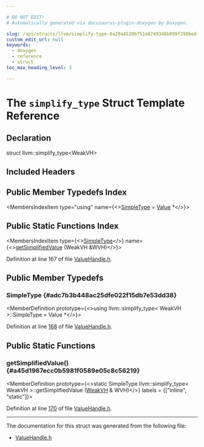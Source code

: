 ```yaml
---

# DO NOT EDIT!
# Automatically generated via docusaurus-plugin-doxygen by Doxygen.

slug: /api/structs/llvm/simplify-type-0a20a4520b751e0749348b099f298bed
custom_edit_url: null
keywords:
  - doxygen
  - reference
  - struct
toc_max_heading_level: 3

---
```





# The `simplify_type` Struct Template Reference

<DoxygenPage pluginConfig={pluginConfig}>



## Declaration

<CodeBlock>struct llvm::simplify_type&lt;WeakVH&gt;</CodeBlock>

## Included Headers

<IncludesList>
<IncludesListItem
  filePath="llvm/IR/ValueHandle.h"
  permalink="/docs/api/files/include/include/llvm/include/llvm/ir/valuehandle-h"
  isLocal="true" />
</IncludesList>

## Public Member Typedefs Index

<MembersIndex>

<MembersIndexItem
  type="using"
  name={<><a href="#adc7b3b448ac25dfe022f15db7e53dd38">SimpleType</a> = <a href="/docs/api/classes/llvm/value">Value</a> &#42;</>}>
</MembersIndexItem>

</MembersIndex>

## Public Static Functions Index

<MembersIndex>

<MembersIndexItem
  type={<><a href="#adc7b3b448ac25dfe022f15db7e53dd38">SimpleType</a></>}
  name={<><a href="#a45d1967ecc0b5981f0589e05c8c56219">getSimplifiedValue</a> (WeakVH &amp;WVH)</>}>
</MembersIndexItem>

</MembersIndex>


Definition at line 167 of file <a href="/docs/api/files/include/include/llvm/include/llvm/ir/valuehandle-h">ValueHandle.h</a>.

<SectionDefinition>

## Public Member Typedefs

### SimpleType {#adc7b3b448ac25dfe022f15db7e53dd38}

<MemberDefinition
  prototype={<>using llvm::simplify&#95;type&lt; WeakVH &gt;::SimpleType =  Value &#42;</>}>

Definition at line <a href="/docs/api/files/include/include/llvm/include/llvm/ir/valuehandle-h/#l00168">168</a> of file <a href="/docs/api/files/include/include/llvm/include/llvm/ir/valuehandle-h">ValueHandle.h</a>.
</MemberDefinition>

</SectionDefinition>

<SectionDefinition>

## Public Static Functions

### getSimplifiedValue() {#a45d1967ecc0b5981f0589e05c8c56219}

<MemberDefinition
  prototype={<>static SimpleType llvm::simplify&#95;type&lt; WeakVH &gt;::getSimplifiedValue (<a href="/docs/api/classes/llvm/weakvh">WeakVH</a> &amp; WVH)</>}
  labels = {["inline", "static"]}>

Definition at line <a href="/docs/api/files/include/include/llvm/include/llvm/ir/valuehandle-h/#l00170">170</a> of file <a href="/docs/api/files/include/include/llvm/include/llvm/ir/valuehandle-h">ValueHandle.h</a>.
</MemberDefinition>

</SectionDefinition>

<hr/>

The documentation for this struct was generated from the following file:

<ul>
<li><a href="/docs/api/files/include/include/llvm/include/llvm/ir/valuehandle-h">ValueHandle.h</a></li>
</ul>

</DoxygenPage>
